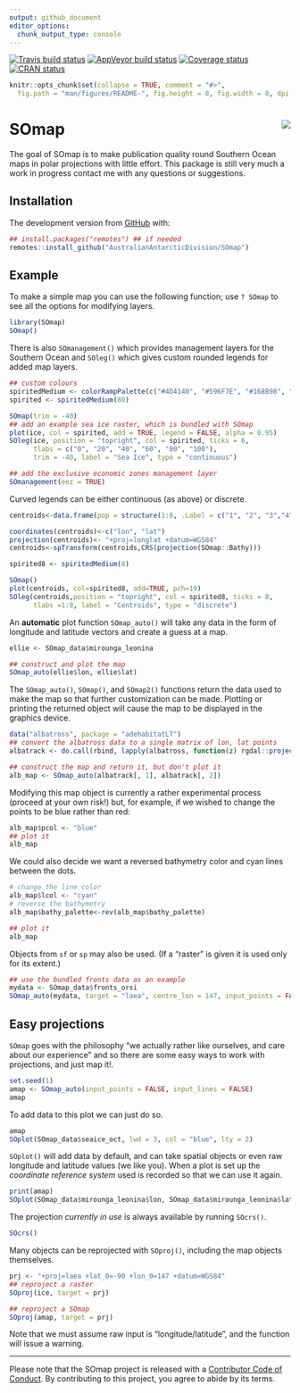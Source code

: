 ```yaml
---
output: github_document
editor_options: 
  chunk_output_type: console
---
```


[![Travis build status](https://travis-ci.org/AustralianAntarcticDivision/SOmap.svg?branch=master)](https://travis-ci.org/AustralianAntarcticDivision/SOmap)
[![AppVeyor build status](https://ci.appveyor.com/api/projects/status/github/AustralianAntarcticDivision/SOmap?branch=master&svg=true)](https://ci.appveyor.com/project/mdsumner/SOmap)
  [![Coverage status](https://codecov.io/gh/AustralianAntarcticDivision/SOmap/branch/master/graph/badge.svg)](https://codecov.io/github/AustralianAntarcticDivision/SOmap?branch=master)
[![CRAN status](https://www.r-pkg.org/badges/version/SOmap)](https://cran.r-project.org/package=SOmap)
 
 
<!-- README.md is generated from README.Rmd. Please edit that file -->

```r
knitr::opts_chunk$set(collapse = TRUE, comment = "#>",
  fig.path = "man/figures/README-", fig.height = 8, fig.width = 8, dpi = 300, out.width = "100%")

```

# SOmap <img src="man/figures/logo.png" align="right" />

The goal of SOmap is to make publication quality round Southern Ocean maps in polar projections with little effort. This package is still very much a work in progress contact me with any questions or suggestions.

## Installation
The development version from [GitHub](https://github.com/AustralianAntarcticDivision/SOmap) with:

``` r
## install.packages("remotes") ## if needed
remotes::install_github("AustralianAntarcticDivision/SOmap")
```
## Example

To make a simple map you can use the following function; use `? SOmap` to see all the options for modifying layers.


```r
library(SOmap)
SOmap()
```

There is also `SOmanagement()` which provides management layers for the Southern Ocean and `SOleg()` which gives custom rounded legends for added map layers.


```r
## custom colours
spiritedMedium <- colorRampPalette(c("#4D4140", "#596F7E", "#168B98", "#ED5B67", "#E27766", "#DAAD50", "#EAC3A6"))
spirited <- spiritedMedium(80)

SOmap(trim = -40)
## add an example sea ice raster, which is bundled with SOmap
plot(ice, col = spirited, add = TRUE, legend = FALSE, alpha = 0.95)
SOleg(ice, position = "topright", col = spirited, ticks = 6,
      tlabs = c("0", "20", "40", "60", "80", "100"),
      trim = -40, label = "Sea Ice", type = "continuous")

## add the exclusive economic zones management layer
SOmanagement(eez = TRUE)
```

Curved legends can be either continuous (as above) or discrete. 
```r
centroids<-data.frame(pop = structure(1:8, .Label = c("1", "2", "3","4", "5", "6", "7", "8"), class = "factor"), lon = c(7.36921794861538, 76.0083253690476, 88.1945661849315, 134.966444407778,  -178.009759,-164.882487618519, -80.8082988510345, -30.1700251934884), lat = c(-63.6191794892308,-53.1358253619048, -65.0577956330822, -65.0150925555556, -72.891637562451, -63.3747530640741, -68.9245057482759, -60.3177015502326))

coordinates(centroids)<-c("lon", "lat")
projection(centroids)<- "+proj=longlat +datum=WGS84"
centroids<-spTransform(centroids,CRS(projection(SOmap::Bathy)))
```



```r
spirited8 <- spiritedMedium(8)

SOmap()
plot(centroids, col=spirited8, add=TRUE, pch=19)
SOleg(centroids,position = "topright", col = spirited8, ticks = 8,
      tlabs =1:8, label = "Centroids", type = "discrete")

```


An **automatic** plot function `SOmap_auto()` will take any data in the form of longitude and latitude vectors and create a guess at a map.

```r
ellie <- SOmap_data$mirounga_leonina

## construct and plot the map
SOmap_auto(ellie$lon, ellie$lat)
```

The `SOmap_auto()`, `SOmap()`, and `SOmap2()` functions return the data used to make the map so that further customization can be made. Plotting or printing the returned object will cause the map to be displayed in the graphics device.

```r
data("albatross", package = "adehabitatLT")
## convert the albatross data to a single matrix of lon, lat points
albatrack <- do.call(rbind, lapply(albatross, function(z) rgdal::project(rbind(as.matrix(z[, c("x", "y")]), NA), "+proj=utm +zone=42 +south +datum=WGS84", inv = TRUE)))

## construct the map and return it, but don't plot it
alb_map <- SOmap_auto(albatrack[, 1], albatrack[, 2])

```

Modifying this map object is currently a rather experimental process (proceed at your own risk!) but, for example, if we wished to change the points to be blue rather than red:

```r
alb_map$pcol <- "blue"
## plot it
alb_map
```

We could also decide we want a reversed bathymetry color and cyan lines between the dots. 

```r
# change the line color 
alb_map$lcol <- "cyan"
# reverse the bathymetry
alb_map$bathy_palette<-rev(alb_map$bathy_palette)

## plot it
alb_map
```


Objects from `sf` or `sp` may also be used.  (If a "raster" is given it is used only for its extent.)

```r
## use the bundled fronts data as an example
mydata <- SOmap_data$fronts_orsi
SOmap_auto(mydata, target = "laea", centre_lon = 147, input_points = FALSE, lcol = 2)

```

## Easy projections

`SOmap` goes with the philosophy "we actually rather like ourselves, and care about our experience" and so there are some easy ways to work with projections, and <quote>just map it!</quote>. 

```r
set.seed(1)
amap <- SOmap_auto(input_points = FALSE, input_lines = FALSE)
amap
```

To add data to this plot we can just do so. 

```r
amap
SOplot(SOmap_data$seaice_oct, lwd = 3, col = "blue", lty = 2)
```

`SOplot()` will add data by default, and can take spatial objects or even raw longitude and latitude values (we like you). When a plot is set up the *coordinate reference system* used is recorded so that we can use it again. 

```r
print(amap)
SOplot(SOmap_data$mirounga_leonina$lon, SOmap_data$mirounga_leonina$lat)
```

The projection *currently in use* is always available by running `SOcrs()`. 

```r
SOcrs()
```

Many objects can be reprojected with `SOproj()`, including the map objects themselves. 

```r

prj <- "+proj=laea +lat_0=-90 +lon_0=147 +datum=WGS84"
## reproject a raster
SOproj(ice, target = prj)

## reproject a SOmap
SOproj(amap, target = prj)
```


Note that we must assume raw input is "longitude/latitude", and the function will issue a warning. 

---

Please note that the SOmap project is released with a [Contributor Code of Conduct](https://australianantarcticdivision.github.io/SOmap/CODE_OF_CONDUCT.html). By contributing to this project, you agree to abide by its terms.
